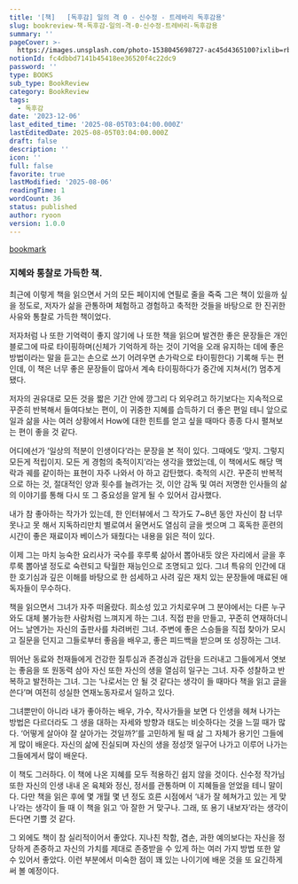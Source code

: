 ```yaml
---
title: '[책]   [독후감] 일의 격 0 - 신수정 - 트레바리 독후감용'
slug: bookreview-책-독후감-일의-격-0-신수정-트레바리-독후감용
summary: ''
pageCover: >-
  https://images.unsplash.com/photo-1538045698727-ac45d4365100?ixlib=rb-4.0.3&q=85&fm=jpg&crop=entropy&cs=srgb
notionId: fc4dbbd7141b45418ee36520f4c22dc9
password: ''
type: BOOKS
sub_type: BookReview
category: BookReview
tags:
  - 독후감
date: '2023-12-06'
last_edited_time: '2025-08-05T03:04:00.000Z'
lastEditedDate: 2025-08-05T03:04:00.000Z
draft: false
description: ''
icon: ''
full: false
favorite: true
lastModified: '2025-08-06'
readingTime: 1
wordCount: 36
status: published
author: ryoon
version: 1.0.0
---
```


[bookmark](https://www.aladin.co.kr/shop/wproduct.aspx?ISBN=K712733478&start=pnaver_02)


### **지혜와 통찰로 가득한 책.**


최근에 이렇게 책을 읽으면서 거의 모든 페이지에 연필로 줄을 죽죽 그은 책이 있을까 싶을 정도로, 저자가 삶을 관통하며 체험하고 경험하고 축적한 것들을 바탕으로 한 진귀한 사유와 통찰로 가득한 책이었다.


저자처럼 나 또한 기억력이 좋지 않기에 나 또한 책을 읽으며 발견한 좋은 문장들은 개인 블로그에 따로 타이핑하며(신체가 기억하게 하는 것이 기억을 오래 유지하는 데에 좋은 방법이라는 말을 듣고는 손으로 쓰기 어려우면 손가락으로 타이핑한다) 기록해 두는 편인데, 이 책은 너무 좋은 문장들이 많아서 계속 타이핑하다가 중간에 지쳐서(?) 멈추게 됐다.


저자의 권유대로 모든 것을 짧은 기간 안에 깡그리 다 외우려고 하기보다는 지속적으로 꾸준히 반복해서 들여다보는 편이, 이 귀중한 지혜를 습득하기 더 좋은 편일 테니 앞으로 일과 삶을 사는 여러 상황에서 How에 대한 힌트를 얻고 싶을 때마다 종종 다시 펼쳐보는 편이 좋을 것 같다.


어디에선가 ‘일상의 적분이 인생이다’라는 문장을 본 적이 있다. 그때에도 ‘맞지. 그렇지 모든게 적립이지. 모든 게 경험의 축적이지’라는 생각을 했었는데, 이 책에서도 해당 맥락과 궤를 같이하는 표현이 자주 나와서 아 하고 감탄했다. 축적의 시간. 꾸준히 반복적으로 하는 것, 절대적인 양과 횟수를 늘려가는 것, 이안 감독 및 여러 저명한 인사들의 삶의 이야기를 통해 다시 또 그 중요성을 알게 될 수 있어서 감사했다.


내가 참 좋아하는 작가가 있는데, 한 인터뷰에서 그 작가도 7~8년 동안 자신이 참 너무 못나고 못 해서 지독하리만치 별로여서 울면서도 열심히 글을 썻으며 그 혹독한 훈련의 시간이 좋은 재료이자 베이스가 돼줬다는 내용을 읽은 적이 있다.


이제 그는 마치 능숙한 요리사가 국수를 후루룩 삶아서 뽑아내듯 앉은 자리에서 글을 후루룩 뽑아낼 정도로 숙련되고 탁월한 재능인으로 조명되고 있다. 그녀 특유의 인간에 대한 호기심과 깊은 이해를 바탕으로 한 섬세하고 사려 깊은 재치 있는 문장들에 매료된 애독자들이 무수하다.


책을 읽으면서 그녀가 자주 떠올랐다. 희소성 있고 가치로우며 그 분야에서는 다른 누구와도 대체 불가능한 사람처럼 느껴지게 하는 그녀. 직접 판을 만들고, 꾸준히 연재하더니 어느 날엔가는 자신의 출판사를 차려버린 그녀. 주변에 좋은 스승들을 직접 찾아가 모시고 질문을 던지고 그들로부터 좋음을 배우고, 좋은 피드백을 받으며 또 성장하는 그녀.


뛰어난 동료와 천재들에게 건강한 질투심과 존경심과 감탄을 드러내고 그들에게서 엿보는 좋음을 또 원동력 삼아 자신 또한 자신의 생을 열심히 일구는 그녀. 자주 성찰하고 반복하고 발전하는 그녀. 그는 ‘나로서는 안 될 것 같다는 생각이 들 때마다 책을 읽고 글을 쓴다’며 여전히 성실한 연재노동자로서 일하고 있다.


그녀뿐만이 아니라 내가 좋아하는 배우, 가수, 작사가들을 보면 다 인생을 헤쳐 나가는 방법은 다르더라도 그 생을 대하는 자세와 방향과 태도는 비슷하다는 것을 느낄 때가 많다. ‘어떻게 살아야 잘 살아가는 것일까?’를 고민하게 될 때 삶 그 자체가 용기인 그들에게 많이 배운다. 자신의 삶에 진실되며 자신의 생을 정성껏 일구어 나가고 이루어 나가는 그들에게서 많이 배운다.


이 책도 그러하다. 이 책에 나온 지혜를 모두 적용하긴 쉽지 않을 것이다. 신수정 작가님 또한 자신의 인생 내내 온 육체와 정신, 정서를 관통하며 이 지혜들을 얻었을 테니 말이다. 다만 책을 읽은 후에 몇 개월 몇 년 정도 흐른 시점에서 ‘내가 잘 헤쳐가고 있는 게 맞나’라는 생각이 들 때 이 책을 읽고 ‘아 잘한 거 맞구나. 그래, 또 용기 내보자’라는 생각이 든다면 기쁠 것 같다.


그 외에도 책이 참 실리적이어서 좋았다. 지나친 착함, 겸손, 과한 예의보다는 자신을 정당하게 존중하고 자신의 가치를 제대로 존중받을 수 있게 하는 여러 가지 방법 또한 알 수 있어서 좋았다. 이런 부분에서 미숙한 점이 꽤 있는 나이기에 배운 것을 또 요긴하게 써 볼 예정이다.

